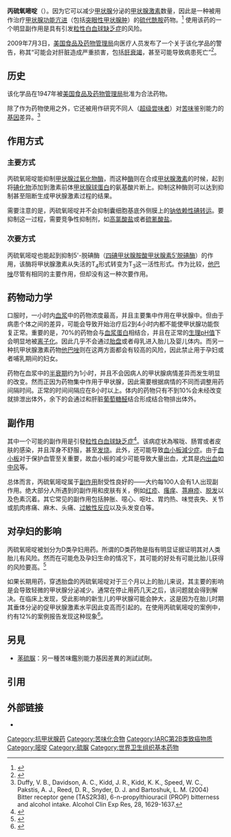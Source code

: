 {{medical}}
{{Drugbox|
|IUPAC_name = 中文：6-丙基-2-硫基-嘧啶-4-酮<br/>英文：6-propyl-2-sulfanyl-pyrimidin-4-one
| image=Propylthiouracil Structural Formula V.1.svg
| image2=Propylthiouracil-3D-balls.png
| IUPHAR_ligand = 6650
| CAS_number_Ref = {{cascite|correct|??}}
| CAS_number = 51-52-5
| ATC_prefix = H03
| ATC_suffix = BA02
| PubChem = 657298
| DrugBank_Ref = {{drugbankcite|correct|drugbank}}
| DrugBank = DB00550
| ChemSpiderID_Ref = {{chemspidercite|correct|chemspider}}
| ChemSpiderID = 571424
| UNII_Ref = {{fdacite|correct|FDA}}
| UNII = 721M9407IY
| KEGG_Ref = {{keggcite|correct|kegg}}
| KEGG = D00562
| ChEBI_Ref = {{ebicite|correct|EBI}}
| ChEBI = 8502
| ChEMBL_Ref = {{ebicite|correct|EBI}}
| ChEMBL = 1518
| C = 7 | H = 10 | N = 2 | O = 1 | S = 1
| molecular_weight = 170.233 g/mol
| bioavailability= 80%-95%
| metabolism = ?
| elimination_half-life= 2小时
| excretion = ?
| pregnancy_category = ?
| legal_status = ?
| routes_of_administration= 口服
}}

'''丙硫氧嘧啶'''（{{lang-en|Propylthiouracil（PTU）、6-N-Propylthiouracil（PROP）}}）。因为它可以减少[[甲状腺|甲状腺]]分泌的[[甲状腺激素|甲状腺激素]]数量，因此是一种被用作治疗[[甲状腺功能亢进|甲状腺功能亢进]]（包括[[葛瑞夫兹氏病|突眼性甲状腺肿]]）的[[硫代酰胺|硫代酰胺]]药物。<ref name="pmid17389704">{{cite journal en |author=Nakamura H, Noh JY, Itoh K, Fukata S, Miyauchi A, Hamada N |title=Comparison of methimazole and propylthiouracil in patients with hyperthyroidism caused by Graves' disease |journal=The Journal of clinical endocrinology and metabolism |volume=92 |issue=6 |pages=2157–62 |pmid=17389704 |doi=10.1210/jc.2006-2135 |url=http://jcem.endojournals.org/cgi/pmidlookup?view=long&pmid=17389704 |date=June 2007 |access-date=2009-11-10 |archive-date=2020-05-18 |archive-url=https://web.archive.org/web/20200518060833/https://www.endocrine.org/journals/endocrine-press?view=long&pmid=17389704&view=long&pmid=17389704 |dead-url=no }}</ref> 使用该药的一个明显副作用是具有引发[[粒性白血球缺乏症|粒性白血球缺乏症]]的风险。

2009年7月3日，[[美国食品及药物管理局|美国食品及药物管理局]]向医疗人员发布了一个关于该化学品的警告，称其“可能会对肝脏造成严重损害，包括[[肝衰竭|肝衰竭]]，甚至可能导致病患死亡”<ref>{{cite web|url=http://www.fda.gov/Drugs/DrugSafety/PostmarketDrugSafetyInformationforPatientsandProviders/DrugSafetyInformationforHeathcareProfessionals/ucm162701.htm|title=Propylthiouracil (PTU)-Induced Liver Failure|publisher=[[Food_and_Drug_Administration_(United_States)|FDA]]|accessdate=2009-05-03|archive-date=2009-06-06|archive-url=https://web.archive.org/web/20090606081736/http://www.fda.gov/Drugs/DrugSafety/PostmarketDrugSafetyInformationforPatientsandProviders/DrugSafetyInformationforHeathcareProfessionals/ucm162701.htm|dead-url=no}}</ref>。

==历史==
该化学品在1947年被[[美国|美国]][[食品及药物管理局|食品及药物管理局]]批准为合法药物。

除了作为药物使用之外，它还被用作研究不同人（[[超级尝味者|超级尝味者]]）对[[苦味|苦味]]鉴别能力的[[基因|基因]]差异。<ref name="Duffy 2004">Duffy, V. B., Davidson, A. C., Kidd, J. R., Kidd, K. K., Speed, W. C., Pakstis, A. J., Reed, D. R., Snyder, D. J. and Bartoshuk, L. M. (2004) Bitter receptor gene (TAS2R38), 6-n-propylthiouracil (PROP) bitterness and alcohol intake. Alcohol Clin Exp Res, 28, 1629-1637.</ref>

==作用方式==
===主要方式===
丙硫氧嘧啶能抑制[[甲状腺过氧化物酶|甲状腺过氧化物酶]]，而这种[[酶|酶]]则在合成[[甲状腺激素|甲状腺激素]]的时候，起到将[[碘化物|碘化物]]添加到激素前体[[甲状腺球蛋白|甲状腺球蛋白]]的氨基酸片断上。抑制这种酶则可以达到抑制甚至阻断生成甲状腺激素过程的结果。

需要注意的是，丙硫氧嘧啶并不会抑制囊细胞基底外侧膜上的[[钠依赖性碘转运|钠依赖性碘转运]]。要抑制这一过程，需要竞争性抑制剂，如[[高氯酸盐|高氯酸盐]]或者[[硫氰酸盐|硫氰酸盐]]。

===次要方式===
{{Seealso|四碘甲状腺胺酸甲状腺素5'脱碘酶}}
丙硫氧嘧啶也能起到抑制5'-脱碘酶（[[四碘甲状腺胺酸甲状腺素5'脱碘酶|四碘甲状腺胺酸甲状腺素5'脱碘酶]]）的作用，该酶将甲状腺激素从失活的T<sub>4</sub>形式转变为T<sub>3</sub>这一活性形式。作为比较，[[他巴唑|他巴唑]]尽管有相同的主要作用，但却没有这一种次要作用。

==药物动力学==
口服时，一小时内[[血浆|血浆]]中的药物浓度最高，并且主要集中作用在甲状腺中。但由于病患个体之间的差异，可能会导致开始治疗后2到4小时内都不能使甲状腺功能恢复正常。重要的是，70%的药物会与[[血浆蛋白|血浆蛋白]]相结合，并且在正常的[[生理|生理]][[pH值|pH值]]下会明显地被[[离子化|离子化]]。因此几乎不会通过[[胎盘|胎盘]]或者母乳进入胎儿及婴儿体内。而另一种抗甲状腺激素药物[[他巴唑|他巴唑]]则在这两方面都会有较高的风险，因此禁止用于孕妇或者哺乳期间的妇女。

药物在血浆中的[[半衰期|半衰期]]约为1小时，并且不会因病人的甲状腺病情差异而发生明显的改变。然而正因为药物集中作用于甲状腺，因此需要根据病情的不同而调整用药间隔时间。正常的时间间隔应在8小时以上。体内的药物只有不到10%会未经改变就排泄出体外，余下的会通过和肝脏[[葡萄糖醛|葡萄糖醛]]结合形成结合物排出体外。

==副作用==
其中一个可能的副作用是引發[[粒性白血球缺乏症|粒性白血球缺乏症]]<ref name="pmid16491833">{{cite journal en |author=Cho YY, Shon HS, Yoon HD |title=Management of a pregnant patient with Graves' disease complicated by propylthiouracil induced agranulocytosis |journal=The Korean journal of internal medicine |volume=20 |issue=4 |pages=335–8 |pmid=16491833 |doi= |url=http://www.kaim.or.kr/journal/view2.php?year=2005&vol=20&no=4&page=335 |date=December 2005 |deadurl=yes |archiveurl=https://web.archive.org/web/20081222032028/http://www.kaim.or.kr/journal/view2.php?year=2005&vol=20&no=4&page=335 |archivedate=2008-12-22 |access-date=2009-11-10 }}</ref>。该病症状為喉咙、肠胃或者皮肤的感染，并且浑身不舒服，甚至[[发烧|发烧]]。此外，还可能导致[[血小板減少症|血小板減少症]]。由于[[血小板|血小板]]对于保护血管至关重要，故血小板的减少可能导致大量出血，尤其是[[内出血|内出血]]如[[中风|中风]]等。

总体而言，丙硫氧嘧啶属于[[副作用|副作用]]耐受性良好的——大约每100人会有1人出现副作用。绝大部分人所遇到的副作用和皮肤有关，例如[[红疹|红疹]]、[[瘙痒|瘙痒]]、[[荨麻疹|荨麻疹]]、[[脱发|脱发]]以及色素沉着。其它常见的副作用包括肿胀、噁心、呕吐、胃灼热、味觉丧失、关节或肌肉疼痛、麻木、头痛、[[过敏性反应|过敏性反应]]以及头发变白等。

==对孕妇的影响==
丙硫氧嘧啶被划分为D类孕妇用药。所谓的D类药物是指有明显证据证明其对人类胎儿有风险。然而在可能危及孕妇生命的情况下，其可能的好处有可能比胎儿获得的风险要高。<ref name="Epocrates">{{Cite web |url=https://online.epocrates.com/u/10a278?src=PK |title=propylthiouracil<!-- Bot generated title --> |accessdate=2009-11-10 |archive-date=2013-12-03 |archive-url=https://web.archive.org/web/20131203015017/https://online.epocrates.com/u/10a278?src=PK |dead-url=no }}</ref>

如果长期用药，穿透胎盘的丙硫氧嘧啶对于三个月以上的胎儿来说，其主要的影响是会导致轻微的甲状腺分泌减少。通常在停止用药几天之后，该问题就会得到解决。在临床上发现，受此影响的新生儿的甲状腺可能会肿大，这是因为在胎儿时期其垂体分泌的促甲状腺激素水平因此变高而引起的。在使用丙硫氧嘧啶的案例中，约有12%的案例报告发现这种现象<ref name="Drugs in Pregnancy and Lactation">{{Cite web |url=http://drugsafetysite.com/propylthiouracil |title=Propylthiouracil: Drug safety during pregnancy and breastfeeding / DRUGSAFETYSITE.COM<!-- Bot generated title --> |accessdate=2009-11-10 |archive-date=2013-12-05 |archive-url=https://web.archive.org/web/20131205064615/http://drugsafetysite.com/propylthiouracil/ |dead-url=yes }}</ref>。

==另見==
*[[苯硫脲|苯硫脲]]：另一種苦味鑑別能力基因差異的測試試劑。

==引用== 
{{Reflist|2}}

==外部链接==
* {{cite web |title=Clinical Pharmacology Online Database |url=http://www.clinicalpharmacology.com/default.asp |accessdate= |deadurl=yes |archiveurl=https://web.archive.org/web/20071216000140/http://clinicalpharmacology.com/default.asp |archivedate=2007-12-16 }}
<!-- {{甲状腺治疗}} / {{Thyroid therapy}} -->

[[Category:抗甲状腺药|Category:抗甲状腺药]]
[[Category:苦味化合物|Category:苦味化合物]]
[[Category:IARC第2B类致癌物质|Category:IARC第2B类致癌物质]]
[[Category:嘧啶|Category:嘧啶]]
[[Category:硫脲|Category:硫脲]]
[[Category:世界卫生组织基本药物|Category:世界卫生组织基本药物]]